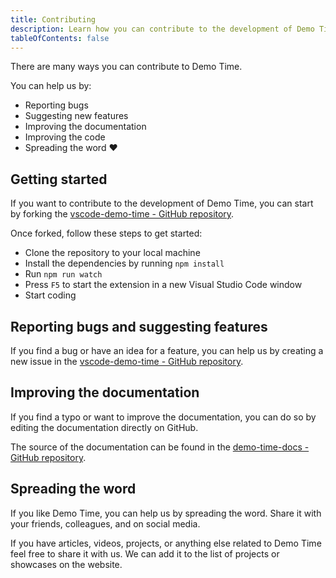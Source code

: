 ```yaml
---
title: Contributing
description: Learn how you can contribute to the development of Demo Time.
tableOfContents: false
---
```


There are many ways you can contribute to Demo Time. 

You can help us by:

- Reporting bugs
- Suggesting new features
- Improving the documentation
- Improving the code
- Spreading the word ❤️

## Getting started

If you want to contribute to the development of Demo Time, you can start by forking the [vscode-demo-time - GitHub repository](https://github.com/estruyf/vscode-demo-time).

Once forked, follow these steps to get started:

- Clone the repository to your local machine
- Install the dependencies by running `npm install`
- Run `npm run watch`
- Press `F5` to start the extension in a new Visual Studio Code window
- Start coding

## Reporting bugs and suggesting features

If you find a bug or have an idea for a feature, you can help us by creating a new issue in the [vscode-demo-time - GitHub repository](https://github.com/estruyf/vscode-demo-time/issues).

## Improving the documentation

If you find a typo or want to improve the documentation, you can do so by editing the documentation directly on GitHub.

The source of the documentation can be found in the [demo-time-docs - GitHub repository](https://github.com/estruyf/demo-time-docs).

## Spreading the word

If you like Demo Time, you can help us by spreading the word. Share it with your friends, colleagues, and on social media.

If you have articles, videos, projects, or anything else related to Demo Time feel free to share it with us. We can add it to the list of projects or showcases on the website.